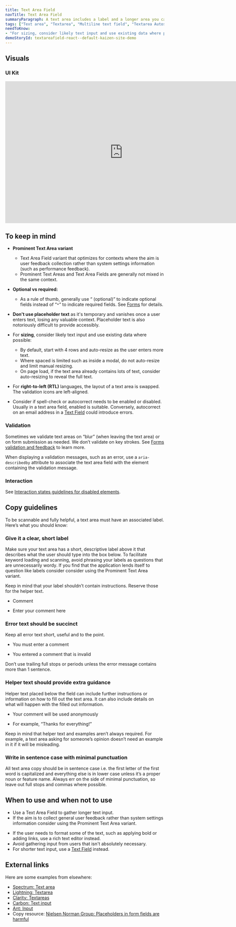 ```yaml
---
title: Text Area Field
navTitle: Text Area Field
summaryParagraph: A text area includes a label and a longer area you can type multiple lines of text into.
tags: ["Text area", "Textarea", "Multiline text field", "Textarea Autosize"]
needToKnow:
- "For sizing, consider likely text input and use existing data where possible."
demoStoryId: textareafield-react--default-kaizen-site-demo
---
```




## Visuals

### UI Kit

<iframe style="border: none;" width="744" height="450" src="https://www.figma.com/embed?embed_host=share&url=https%3A%2F%2Fwww.figma.com%2Ffile%2Fe3TyAOZKfLg9cA01Iy1Mgm%2FKaizen-Site-embed%3Fnode-id%3D50186%253A40775&chrome=DOCUMENTATION" allowfullscreen></iframe>

## To keep in mind

* **Prominent Text Area variant**
    * Text Area Field variant that optimizes for contexts where the aim is user feedback collection rather than system settings information (such as performance feedback).
    * Prominent Text Areas and Text Area Fields are generally not mixed in the same context. 

* **Optional vs required:**
    * As a rule of thumb, generally use “ (optional)” to indicate optional fields instead of “`*`” to indicate required fields. See [Forms](/guidelines/forms) for details.
* **Don't use placeholder text** as it's temporary and vanishes once a user enters text, losing any valuable context. Placeholder text is also notoriously difficult to provide accessibly.
* For **sizing**, consider likely text input and use existing data where possible:
    * By default, start with 4 rows and auto-resize as the user enters more text.
    * Where spaced is limited such as inside a modal, do not auto-resize and limit manual resizing.
    * On page load, if the text area already contains lots of text, consider auto-resizing to reveal the full text.
* For **right-to-left (RTL)** languages, the layout of a text area is swapped. The validation icons are left-aligned.
* Consider if spell-check or autocorrect needs to be enabled or disabled. Usually in a text area field, enabled is suitable. Conversely, autocorrect on an email address in a [Text Field](/components/text-field) could introduce errors.

### Validation

Sometimes we validate text areas on “blur” (when leaving the text area) or on form submission as needed. We don’t validate on key strokes. See [Forms validation and feedback](/guidelines/forms/#validation-and-feedback) to learn more.

When displaying a validation messages, such as an error, use a `aria-describedby` attribute to associate the text area field with the element containing the validation message.

### Interaction

See [Interaction states guidelines for disabled elements](/guidelines/interaction-states#disabled-state).

## Copy guidelines

To be scannable and fully helpful, a text area must have an associated label. Here’s what you should know:

### Give it a clear, short label

Make sure your text area has a short, descriptive label above it that describes what the user should type into the box below. To facilitate keyword loading and scanning, avoid phrasing your labels as questions that are unnecessarily wordy. If you find that the application lends itself to question like labels consider consider using the Prominent Text Area variant.  

Keep in mind that your label shouldn’t contain instructions. Reserve those for the helper text.

<DoAndDontContainer>
<Do>

- Comment

</Do>

<Dont>

- Enter your comment here

</Dont>
</DoAndDontContainer>

### Error text should be succinct

Keep all error text short, useful and to the point.

<DoAndDontContainer>
<Do>

- You must enter a comment

</Do>

<Dont>

- You entered a comment that is invalid

</Dont>
</DoAndDontContainer>

Don’t use trailing full stops or periods unless the error message contains more than 1 sentence.

### Helper text should provide extra guidance

Helper text placed below the field can include further instructions or information on how to fill out the text area. It can also include details on what will happen with the filled out information.

<DoAndDontContainer>
<Do>

- Your comment will be used anonymously

</Do>

<Dont>

- For example, “Thanks for everything!”

</Dont>
</DoAndDontContainer>

Keep in mind that helper text and examples aren’t always required. For example, a text area asking for someone’s opinion doesn’t need an example in it if it will be misleading.

### Write in sentence case with minimal punctuation

All text area copy should be in sentence case i.e. the first letter of the first word is capitalized and everything else is in lower case unless it’s a proper noun or feature name. Always err on the side of minimal punctuation, so leave out full stops and commas where possible.

## When to use and when not to use

<WhenToUseAndWhenNotToUse>
<WhenToUse>

* Use a Text Area Field to gather longer text input.
* If the aim is to collect general user feedback rather than system settings information consider using the Prominent Text Area variant. 

</WhenToUse>
<WhenNotToUse>

* If the user needs to format some of the text, such as applying bold or adding links, use a rich text editor instead.
* Avoid gathering input from users that isn't absolutely necessary.
* For shorter text input, use a [Text Field](/components/text-field) instead.

</WhenNotToUse>
</WhenToUseAndWhenNotToUse>

## External links

Here are some examples from elsewhere:

- [Spectrum: Text area](https://spectrum.adobe.com/page/text-area/)
- [Lightning: Textarea](https://www.lightningdesignsystem.com/components/textarea/)
- [Clarity: Textareas](https://clarity.design/documentation/textarea)
- [Carbon: Text input](https://www.carbondesignsystem.com/components/text-input/usage)
- [Ant: Input](https://ant.design/components/input/)
- Copy resource: [Nielsen Norman Group: Placeholders in form fields are harmful](https://www.nngroup.com/articles/form-design-placeholders/)


